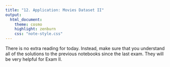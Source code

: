 ```yaml
---
title: "12. Application: Movies Dataset II"
output:
  html_document:
    theme: cosmo
    highlight: zenburn
    css: "note-style.css"
---
```


There is no extra reading for today. Instead, make sure that you
understand all of the solutions to the previous notebooks since 
the last exam. They will be very helpful for Exam II.